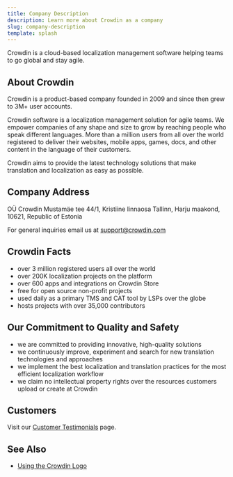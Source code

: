 ```yaml
---
title: Company Description
description: Learn more about Crowdin as a company
slug: company-description
template: splash
---
```


Crowdin is a cloud-based localization management software helping teams to go global and stay agile.

## About Crowdin

Crowdin is a product-based company founded in 2009 and since then grew to 3M+ user accounts.

Crowdin software is a localization management solution for agile teams. We empower companies of any shape and size to grow by reaching people who speak different languages. More than a million users from all over the world registered to deliver their websites, mobile apps, games, docs, and other content in the language of their customers.

Crowdin aims to provide the latest technology solutions that make translation and localization as easy as possible.

## Company Address

OÜ Crowdin
Mustamäe tee 44/1, Kristiine linnaosa
Tallinn, Harju maakond, 10621, Republic of Estonia

For general inquiries email us at [support@crowdin.com](mailto:support@crowdin.com)

## Crowdin Facts

- over 3 million registered users all over the world
- over 200K localization projects on the platform
- over 600 apps and integrations on Crowdin Store
- free for open source non-profit projects
- used daily as a primary TMS and CAT tool by LSPs over the globe
- hosts projects with over 35,000 contributors

## Our Commitment to Quality and Safety

- we are committed to providing innovative, high-quality solutions
- we continuously improve, experiment and search for new translation technologies and approaches
- we implement the best localization and translation practices for the most efficient localization workflow
- we claim no intellectual property rights over the resources customers upload or create at Crowdin

## Customers

Visit our [Customer Testimonials](https://crowdin.com/page/customer-testimonials) page.

## See Also

- [Using the Crowdin Logo](/using-logo/)
